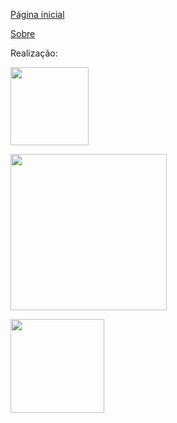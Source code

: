 


:::{.grid .px-5 .bg-primary .footerBorders }

:::{.d-flex .g-col-3 .justify-content-center .align-items-start .pt-3}

:::{.col}

[Página inicial](./index.qmd){.link-light}


  
[Sobre](./sobre.qmd){.link-light}

:::

:::


:::{.g-col-3 }



:::


:::{.g-col-3 }
 


:::


:::{.g-col-3 .pt-3}
 Realização: 

  [![](files/images/participants/CNPq_v2017_rgb_neg.png){width=125px fig-align="center"}](https://www.gov.br/cnpq/pt-br)  
  
  [![](files/images/participants/MARCA_IFBA_HORIZONTAL_completa_negativaBRANCA_IFBA.png){width=250px fig-align="center"}](https://portal.ifba.edu.br/)

  [![](files/images/participants/UFRB-Vertical_branca.png){width=150px fig-align="center"}](https://www.ufrb.edu.br)
:::

:::